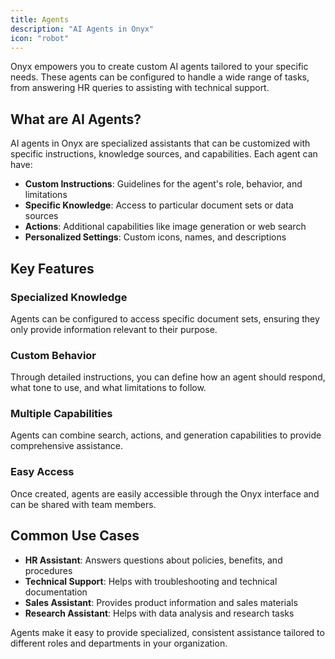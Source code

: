 ```yaml
---
title: Agents
description: "AI Agents in Onyx"
icon: "robot"
---
```


Onyx empowers you to create custom AI agents tailored to your specific needs. These agents can be configured to handle a wide range of tasks, from answering HR queries to assisting with technical support.

## What are AI Agents?

AI agents in Onyx are specialized assistants that can be customized with specific instructions, knowledge sources, and capabilities. Each agent can have:

- **Custom Instructions**: Guidelines for the agent's role, behavior, and limitations
- **Specific Knowledge**: Access to particular document sets or data sources
- **Actions**: Additional capabilities like image generation or web search
- **Personalized Settings**: Custom icons, names, and descriptions

## Key Features

### **Specialized Knowledge**
Agents can be configured to access specific document sets, ensuring they only provide information relevant to their purpose.

### **Custom Behavior**
Through detailed instructions, you can define how an agent should respond, what tone to use, and what limitations to follow.

### **Multiple Capabilities**
Agents can combine search, actions, and generation capabilities to provide comprehensive assistance.

### **Easy Access**
Once created, agents are easily accessible through the Onyx interface and can be shared with team members.

## Common Use Cases

- **HR Assistant**: Answers questions about policies, benefits, and procedures
- **Technical Support**: Helps with troubleshooting and technical documentation
- **Sales Assistant**: Provides product information and sales materials
- **Research Assistant**: Helps with data analysis and research tasks

Agents make it easy to provide specialized, consistent assistance tailored to different roles and departments in your organization.